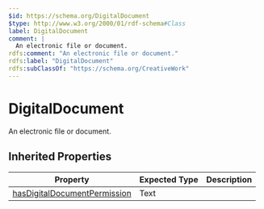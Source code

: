 ```yaml
---
$id: https://schema.org/DigitalDocument
$type: http://www.w3.org/2000/01/rdf-schema#Class
label: DigitalDocument
comment: |
  An electronic file or document.
rdfs:comment: "An electronic file or document."
rdfs:label: "DigitalDocument"
rdfs:subClassOf: "https://schema.org/CreativeWork"
---
```


# DigitalDocument

An electronic file or document.

## Inherited Properties

| Property | Expected Type | Description |
| --- | --- | --- |
| [hasDigitalDocumentPermission](https://schema.org/hasDigitalDocumentPermission) | Text |  |
